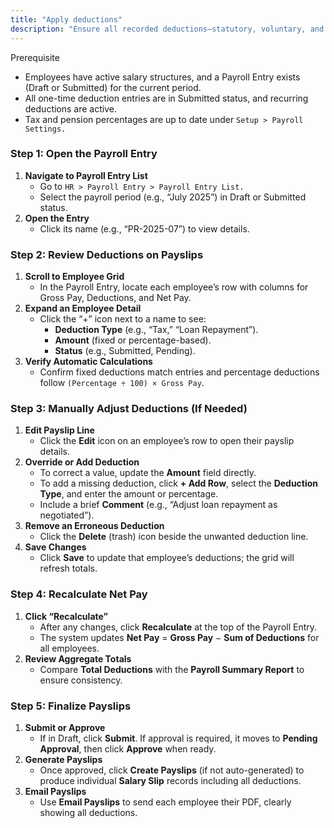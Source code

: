 ```yaml
---
title: "Apply deductions"
description: "Ensure all recorded deductions—statutory, voluntary, and loan repayments—are correctly applied to employee payslips in the CGIC App so net salary reflects accurate withholdings."
---
```


<Info>
  Prerequisite

  - Employees have active salary structures, and a Payroll Entry exists (Draft or Submitted) for the current period.
  - All one-time deduction entries are in Submitted status, and recurring deductions are active.
  - Tax and pension percentages are up to date under `Setup > Payroll Settings.`
</Info>

### Step 1: Open the Payroll Entry

1. **Navigate to Payroll Entry List**
   - Go to `HR > Payroll Entry > Payroll Entry List.`
   - Select the payroll period (e.g., “July 2025”) in Draft or Submitted status.
2. **Open the Entry**
   - Click its name (e.g., “PR-2025-07”) to view details.

### Step 2: Review Deductions on Payslips

1. **Scroll to Employee Grid**
   - In the Payroll Entry, locate each employee’s row with columns for Gross Pay, Deductions, and Net Pay.
2. **Expand an Employee Detail**
   - Click the “\+” icon next to a name to see:
     - **Deduction Type** (e.g., “Tax,” “Loan Repayment”).
     - **Amount** (fixed or percentage-based).
     - **Status** (e.g., Submitted, Pending).
3. **Verify Automatic Calculations**
   - Confirm fixed deductions match entries and percentage deductions follow `(Percentage ÷ 100) × Gross Pay`.

### Step 3: Manually Adjust Deductions (If Needed)

1. **Edit Payslip Line**
   - Click the **Edit** icon on an employee’s row to open their payslip details.
2. **Override or Add Deduction**
   - To correct a value, update the **Amount** field directly.
   - To add a missing deduction, click **\+ Add Row**, select the **Deduction Type**, and enter the amount or percentage.
   - Include a brief **Comment** (e.g., “Adjust loan repayment as negotiated”).
3. **Remove an Erroneous Deduction**
   - Click the **Delete** (trash) icon beside the unwanted deduction line.
4. **Save Changes**
   - Click **Save** to update that employee’s deductions; the grid will refresh totals.

### Step 4: Recalculate Net Pay

1. **Click “Recalculate”**
   - After any changes, click **Recalculate** at the top of the Payroll Entry.
   - The system updates **Net Pay** = **Gross Pay** − **Sum of Deductions** for all employees.
2. **Review Aggregate Totals**
   - Compare **Total Deductions** with the **Payroll Summary Report** to ensure consistency.

### Step 5: Finalize Payslips

1. **Submit or Approve**
   - If in Draft, click **Submit**. If approval is required, it moves to **Pending Approval**, then click **Approve** when ready.
2. **Generate Payslips**
   - Once approved, click **Create Payslips** (if not auto-generated) to produce individual **Salary Slip** records including all deductions.
3. **Email Payslips**
   - Use **Email Payslips** to send each employee their PDF, clearly showing all deductions.